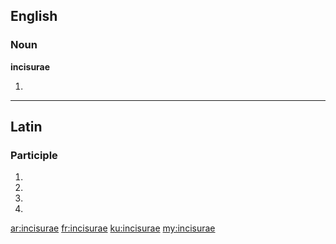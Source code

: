 ==English==

===Noun===
'''incisurae'''

# {{plural of|incisura}}

----

==Latin==

===Participle===
{{la-part-form|incīsūrae}}

# {{inflection of|incīsūrus||nom|f|p|lang=la}}
# {{inflection of|incīsūrus||gen|f|s|lang=la}}
# {{inflection of|incīsūrus||dat|f|s|lang=la}}
# {{inflection of|incīsūrus||voc|f|p|lang=la}}

[[ar:incisurae]]
[[fr:incisurae]]
[[ku:incisurae]]
[[my:incisurae]]